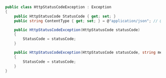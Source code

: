 ```csharp
public class HttpStatusCodeException : Exception
{
    public HttpStatusCode StatusCode { get; set; }
    public string ContentType { get; set; } = @"application/json"; // @"text/plain"

    public HttpStatusCodeException(HttpStatusCode statusCode)
    {
        StatusCode = statusCode;
    }

    public HttpStatusCodeException(HttpStatusCode statusCode, string message) : base(message)
    {
        StatusCode = statusCode;
    }
}
```
